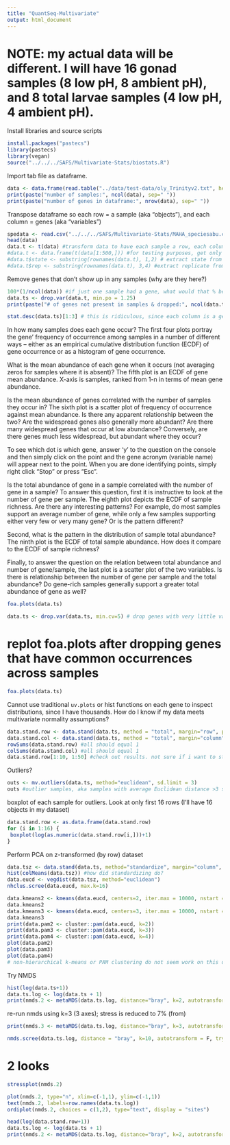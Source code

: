 ```yaml
---
title: "QuantSeq-Multivariate"
output: html_document
---
```


# NOTE: my actual data will be different.  I will have 16 gonad samples (8 low pH, 8 ambient pH), and 8 total larvae samples (4 low pH, 4 ambient pH). 

Install libraries and source scripts 
```r
install.packages("pastecs")
library(pastecs)
library(vegan)
source("../../../SAFS/Multivariate-Stats/biostats.R")
```

Import tab file as dataframe. 
```r
data <- data.frame(read.table("../data/test-data/oly_Trinityv2.txt", header = T, stringsAsFactors = F, sep = "\t", fill = FALSE))
print(paste("number of samples:", ncol(data), sep=" "))
print(paste("number of genes in dataframe:", nrow(data), sep=" "))
```

Transpose dataframe so each row = a sample (aka "objects"), and each column = genes (aka "variables") 
```r
spedata <- read.csv("../../../SAFS/Multivariate-Stats/MAHA_speciesabu.csv", header=T, row.names = 1) #class dataset to compare dataframe format etc. 
head(data)
data.t <- t(data) #transform data to have each sample a row, each column a gene 
#data.t <- data.frame(t(data[1:500,])) #for testing purposes, get only the first 1000 genes 
#data.t$state <- substring(rownames(data.t), 1,2) # extract state from sample code 
#data.t$rep <- substring(rownames(data.t), 3,4) #extract replicate from sample code 
```

Remove genes that don't show up in any samples (why are they here?)
```r
100*(1/ncol(data)) #if just one sample had a gene, what would that % be? 1.25. Use below to drop. 
data.ts <- drop.var(data.t, min.po = 1.25)
print(paste("# of genes not present in samples & dropped:", ncol(data.t) - ncol(data.ts), sep=" "))
```

```r
stat.desc(data.ts)[1:3] # this is ridiculous, since each column is a gene. Not good for my data. Here I only pull the first 3 columns/genes 
```

In how many samples does each gene occur? The first four plots portray the gene’ frequency of occurrence among samples in a number of different ways – either as an empirical cumulative distribution function (ECDF) of gene occurrence or as a histogram of gene occurrence. 

What is the mean abundance of each gene when it occurs (not averaging zeros for samples where it is absent)? The fifth plot is an ECDF of gene mean abundance. X-axis is samples, ranked from 1-n in terms of mean gene abundance. 

Is the mean abundance of genes correlated with the number of samples they occur in? The sixth plot is a scatter plot of frequency of occurrence against mean abundance. Is there any apparent relationship between the two? Are the widespread genes also generally more abundant? Are there many widespread genes that occur at low abundance? Conversely, are there genes much less widespread, but abundant where they occur?

To see which dot is which gene, answer ‘y’ to the question on the console and then simply click on the point and the gene acronym (variable name) will appear next to the point. When you are done identifying points, simply right click “Stop” or press “Esc”.

Is the total abundance of gene in a sample correlated with the number of gene in a sample? To answer this question, first it is instructive to look at the number of gene per sample. The eighth plot depicts the ECDF of sample richness. Are there any interesting patterns? For example, do most samples support an average number of gene, while only a few samples supporting either very few or very many gene? Or is the pattern different?

Second, what is the pattern in the distribution of sample total abundance? The ninth plot is the ECDF of total sample abundance. How does it compare to the ECDF of sample richness?

Finally, to answer the question on the relation between total abundance and number of gene/sample, the last plot is a scatter plot of the two variables. Is there is relationship between the number of gene per sample and the total abundance? Do gene-rich samples generally support a greater total abundance of gene as well?

```r
foa.plots(data.ts)
```
```r
data.ts <- drop.var(data.ts, min.cv=5) # drop genes with very little variability between all samples, using coefficient variation <5
```

# replot foa.plots after dropping genes that have common occurrences across samples 

```r
foa.plots(data.ts)
```

Cannot use traditional `uv.plots` or hist functions on each gene to inspect distributions, since I have thousands. How do I know if my data meets multivariate normality assumptions?  

```r
data.stand.row <- data.stand(data.ts, method = "total", margin="row", plot = F) #standardize by row, so sum of gene counts within a sample = 1 (transformed to % each gene within a sample)
data.stand.col <- data.stand(data.ts, method = "total", margin="column", plot=F) #standardize by column, so sum of genes across samples = 1 (transformed to compare frequency of each gene across samples)
rowSums(data.stand.row) #all should equal 1 
colSums(data.stand.col) #all should equal 1 
data.stand.row[1:10, 1:50] #check out results. not sure if i want to standardize. 
```

Outliers? 

```r
outs <- mv.outliers(data.ts, method="euclidean", sd.limit = 3)
outs #outlier samples, aka samples with average Euclidean distance >3 sd from mean of ave. Consider throwing these out. 
```

boxplot of each sample for outliers. Look at only first 16 rows (I'll have 16 objects in my dataset)
```r
data.stand.row <- as.data.frame(data.stand.row)
for (i in 1:16) {
 boxplot(log(as.numeric(data.stand.row[i,]))+1)         
}
```

Perform PCA on z-transformed (by row) dataset 

```r
data.tsz <- data.stand(data.ts, method="standardize", margin="column", plot=F)
hist(colMeans(data.tsz)) #how did standardizing do? 
data.eucd <- vegdist(data.tsz, method="euclidean")
nhclus.scree(data.eucd, max.k=16)
```

```r
data.kmeans2 <- kmeans(data.eucd, centers=2, iter.max = 10000, nstart = 25)
data.kmeans2
data.kmeans3 <- kmeans(data.eucd, centers=3, iter.max = 10000, nstart = 25)
data.kmeans3
print(data.pam2 <- cluster::pam(data.eucd, k=2))
print(data.pam3 <- cluster::pam(data.eucd, k=3))
print(data.pam4 <- cluster::pam(data.eucd, k=4))
plot(data.pam2)
plot(data.pam3)
plot(data.pam4)
# non-hierarchical k-means or PAM clustering do not seem work on this dataset - not dividing into clusters 
```

Try NMDS

```r
hist(log(data.ts+1))
data.ts.log <- log(data.ts + 1)
print(nmds.2 <- metaMDS(data.ts.log, distance="bray", k=2, autotransform = FALSE, trymax=1000))
```

re-run nmds using k=3 (3 axes); stress is reduced to 7% (from)

```r
print(nmds.3 <- metaMDS(data.ts.log, distance="bray", k=3, autotransform = FALSE, trymax=1000))
```

```r
nmds.scree(data.ts.log, distance = "bray", k=10, autotransform = F, trymax = 20) 
```

# 2 looks
```r
stressplot(nmds.2)
```

```r
plot(nmds.2, type="n", xlim=c(-1,1), ylim=c(-1,1))
text(nmds.2, labels=row.names(data.ts.log))
ordiplot(nmds.2, choices = c(1,2), type="text", display = "sites")
```

```r
head(log(data.stand.row+1))
data.ts.log <- log(data.ts + 1)
print(nmds.2 <- metaMDS(data.ts.log, distance="bray", k=2, autotransform = FALSE, trymax=1000))
```

